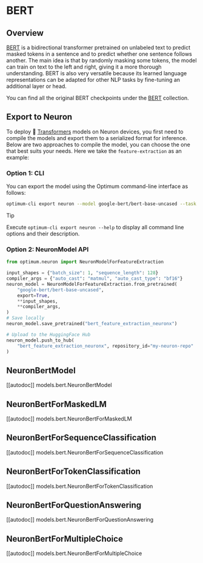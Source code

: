 <!---
Copyright 2025 The HuggingFace Team. All rights reserved.

Licensed under the Apache License, Version 2.0 (the "License");
you may not use this file except in compliance with the License.
You may obtain a copy of the License at

    http://www.apache.org/licenses/LICENSE-2.0

Unless required by applicable law or agreed to in writing, software
distributed under the License is distributed on an "AS IS" BASIS,
WITHOUT WARRANTIES OR CONDITIONS OF ANY KIND, either express or implied.
See the License for the specific language governing permissions and
limitations under the License.
-->

# BERT

## Overview


[BERT](https://huggingface.co/papers/1810.04805) is a bidirectional transformer pretrained on unlabeled text to predict masked tokens in a sentence and to predict whether one sentence follows another. The main idea is that by randomly masking some tokens, the model can train on text to the left and right, giving it a more thorough understanding. BERT is also very versatile because its learned language representations can be adapted for other NLP tasks by fine-tuning an additional layer or head.

You can find all the original BERT checkpoints under the [BERT](https://huggingface.co/collections/google/bert-release-64ff5e7a4be99045d1896dbc) collection.

## Export to Neuron

To deploy 🤗 [Transformers](https://huggingface.co/docs/transformers/index) models on Neuron devices, you first need to compile the models and export them to a serialized format for inference. Below are two approaches to compile the model, you can choose the one that best suits your needs. Here we take the `feature-extraction` as an example:

### Option 1: CLI
  
You can export the model using the Optimum command-line interface as follows:

```bash
optimum-cli export neuron --model google-bert/bert-base-uncased --task feature-extraction --batch_size 1 --sequence_length 128 bert_feature_extraction_neuronx/
```

> [!TIP]
> Execute `optimum-cli export neuron --help` to display all command line options and their description.

### Option 2: NeuronModel API

```python
from optimum.neuron import NeuronModelForFeatureExtraction

input_shapes = {"batch_size": 1, "sequence_length": 128}
compiler_args = {"auto_cast": "matmul", "auto_cast_type": "bf16"}
neuron_model = NeuronModelForFeatureExtraction.from_pretrained(
    "google-bert/bert-base-uncased",
    export=True,
    **input_shapes,
    **compiler_args,
)
# Save locally
neuron_model.save_pretrained("bert_feature_extraction_neuronx")

# Upload to the HuggingFace Hub
neuron_model.push_to_hub(
    "bert_feature_extraction_neuronx", repository_id="my-neuron-repo"  # Replace with your HF Hub repo id
)
```

## NeuronBertModel

[[autodoc]] models.bert.NeuronBertModel

## NeuronBertForMaskedLM

[[autodoc]] models.bert.NeuronBertForMaskedLM

## NeuronBertForSequenceClassification

[[autodoc]] models.bert.NeuronBertForSequenceClassification

## NeuronBertForTokenClassification

[[autodoc]] models.bert.NeuronBertForTokenClassification

## NeuronBertForQuestionAnswering

[[autodoc]] models.bert.NeuronBertForQuestionAnswering

## NeuronBertForMultipleChoice

[[autodoc]] models.bert.NeuronBertForMultipleChoice

